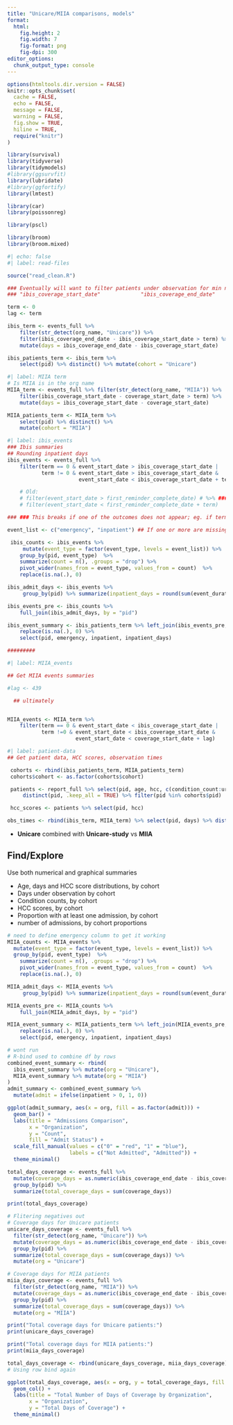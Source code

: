 ```yaml
---
title: "Unicare/MIIA comparisons, models"
format:
  html:
    fig.height: 2
    fig.width: 7
    fig-format: png
    fig-dpi: 300
editor_options:
  chunk_output_type: console
---
```


```r
options(htmltools.dir.version = FALSE)
knitr::opts_chunk$set(
  cache = FALSE,
  echo = FALSE,
  message = FALSE,
  warning = FALSE,
  fig.show = TRUE,
  hiline = TRUE,
  require("knitr")
)

```

```r
library(survival)
library(tidyverse)
library(tidymodels)
#library(ggsurvfit)
library(lubridate)
#library(ggfortify)
library(lmtest)

library(car)
library(poissonreg)

library(pscl)

library(broom)
library(broom.mixed)

```

```r
#| echo: false
#| label: read-files

source("read_clean.R")

```

```r
### Eventually will want to filter patients under observation for min number of days,
### "ibis_coverage_start_date"             "ibis_coverage_end_date"

term <- 0
lag <- term

ibis_term <- events_full %>%
    filter(str_detect(org_name, "Unicare")) %>%
    filter(ibis_coverage_end_date - ibis_coverage_start_date > term) %>%
    mutate(days = ibis_coverage_end_date - ibis_coverage_start_date)

ibis_patients_term <- ibis_term %>%
    select(pid) %>% distinct() %>% mutate(cohort = "Unicare")


```

```r
#| label: MIIA term
# Is MIIA is in the org name
MIIA_term <- events_full %>% filter(str_detect(org_name, "MIIA")) %>%
    filter(ibis_coverage_start_date - coverage_start_date > term) %>%
    mutate(days = ibis_coverage_start_date - coverage_start_date)

MIIA_patients_term <- MIIA_term %>%
    select(pid) %>% distinct() %>%
    mutate(cohort = "MIIA")
```

```r
#| label: ibis_events
### Ibis summaries
## Rounding inpatient days
ibis_events <- events_full %>%
    filter(term == 0 & event_start_date > ibis_coverage_start_date |
           term != 0 & event_start_date > ibis_coverage_start_date &
                       event_start_date < ibis_coverage_start_date + term)

    # Old:
    # filter(event_start_date > first_reminder_complete_date) # %>% ### term here!!
    # filter(event_start_date < first_reminder_complete_date + term)

### ### This breaks if one of the outcomes does not appear; eg. if term is large.

event_list <- c("emergency", "inpatient") ## If one or more are missing

 ibis_counts <- ibis_events %>%
     mutate(event_type = factor(event_type, levels = event_list)) %>%
    group_by(pid, event_type)  %>%
    summarize(count = n(), .groups = "drop") %>%
    pivot_wider(names_from = event_type, values_from = count)  %>%
    replace(is.na(.), 0)

ibis_admit_days <- ibis_events %>%
     group_by(pid) %>% summarize(inpatient_days = round(sum(event_duration_days), 0))

ibis_events_pre <- ibis_counts %>%
    full_join(ibis_admit_days, by = "pid")

ibis_event_summary <- ibis_patients_term %>% left_join(ibis_events_pre, by = "pid") %>%
    replace(is.na(.), 0) %>%
    select(pid, emergency, inpatient, inpatient_days)

#########
```

```r
#| label: MIIA_events

## Get MIIA events summaries

#lag <- 439

  ## ultimately


MIIA_events <- MIIA_term %>%
    filter(term == 0 & event_start_date < ibis_coverage_start_date |
           term !=0 & event_start_date < ibis_coverage_start_date &
                      event_start_date < coverage_start_date + lag)

```

```r
#| label: patient-data
## Get patient data, HCC scores, observation times

 cohorts <- rbind(ibis_patients_term, MIIA_patients_term)
 cohorts$cohort <- as.factor(cohorts$cohort)

 patients <- report_full %>% select(pid, age, hcc, c(condition_count:urologic_cancer)) %>% 
     distinct(pid, .keep_all = TRUE) %>% filter(pid %in% cohorts$pid)

 hcc_scores <- patients %>% select(pid, hcc)

obs_times <- rbind(ibis_term, MIIA_term) %>% select(pid, days) %>% distinct()

```

-   **Unicare** combined with **Unicare-study** vs **MIIA**

## Find/Explore

Use both numerical and graphical summaries

-   Age, days and HCC score distributions, by cohort
-   Days under observation by cohort
-   Condition counts, by cohort
-   HCC scores, by cohort
-   Proportion with at least one admission, by cohort
-   number of admissions, by cohort proportions

```r
# need to define emergency column to get it working
MIIA_counts <- MIIA_events %>%
  mutate(event_type = factor(event_type, levels = event_list)) %>%
  group_by(pid, event_type)  %>%
    summarize(count = n(), .groups = "drop") %>%
    pivot_wider(names_from = event_type, values_from = count)  %>%
    replace(is.na(.), 0)

MIIA_admit_days <- MIIA_events %>%
     group_by(pid) %>% summarize(inpatient_days = round(sum(event_duration_days), 0))

MIIA_events_pre <- MIIA_counts %>%
    full_join(MIIA_admit_days, by = "pid")

MIIA_event_summary <- MIIA_patients_term %>% left_join(MIIA_events_pre, by = "pid") %>%
    replace(is.na(.), 0) %>%
    select(pid, emergency, inpatient, inpatient_days)
```

```r
# wont run 
# R-bind used to combine df by rows
combined_event_summary <- rbind(
  ibis_event_summary %>% mutate(org = "Unicare"),
  MIIA_event_summary %>% mutate(org = "MIIA")
)
admit_summary <- combined_event_summary %>%
  mutate(admit = ifelse(inpatient > 0, 1, 0))
```

```r
ggplot(admit_summary, aes(x = org, fill = as.factor(admit))) +
  geom_bar() +
  labs(title = "Admissions Comparison", 
       x = "Organization", 
       y = "Count", 
       fill = "Admit Status") +
  scale_fill_manual(values = c("0" = "red", "1" = "blue"), 
                    labels = c("Not Admitted", "Admitted")) +
  theme_minimal()
```

```r
total_days_coverage <- events_full %>%
  mutate(coverage_days = as.numeric(ibis_coverage_end_date - ibis_coverage_start_date)) %>%
  group_by(pid) %>%
  summarize(total_coverage_days = sum(coverage_days))

print(total_days_coverage)
```

```r
# Flitering negatives out
# Coverage days for Unicare patients
unicare_days_coverage <- events_full %>%
  filter(str_detect(org_name, "Unicare")) %>%
  mutate(coverage_days = as.numeric(ibis_coverage_end_date - ibis_coverage_start_date)) %>%
  group_by(pid) %>%
  summarize(total_coverage_days = sum(coverage_days)) %>%
  mutate(org = "Unicare")

# Coverage days for MIIA patients
miia_days_coverage <- events_full %>%
  filter(str_detect(org_name, "MIIA")) %>%
  mutate(coverage_days = as.numeric(ibis_coverage_end_date - ibis_coverage_start_date)) %>%
  group_by(pid) %>%
  summarize(total_coverage_days = sum(coverage_days)) %>%
  mutate(org = "MIIA")

print("Total coverage days for Unicare patients:")
print(unicare_days_coverage)

print("Total coverage days for MIIA patients:")
print(miia_days_coverage)

```

```r
total_days_coverage <- rbind(unicare_days_coverage, miia_days_coverage) 
# Using row bind again

ggplot(total_days_coverage, aes(x = org, y = total_coverage_days, fill = org)) +
  geom_col() +
  labs(title = "Total Number of Days of Coverage by Organization", 
       x = "Organization", 
       y = "Total Days of Coverage") +
  theme_minimal()
```